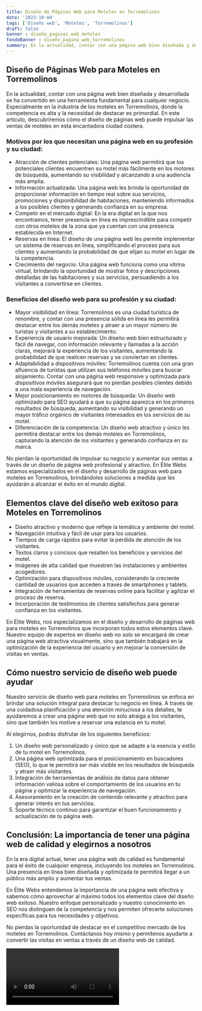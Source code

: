 ```yaml
---
title: Diseño de Páginas Web para Moteles en Torremolinos
date: '2023-10-04'
tags: ['Diseño web', 'Moteles', 'Torremolinos']
draft: false
banner : diseño_paginas_web_moteles
fondoBanner : diseño_pagina_web_torremolinos
summary: En la actualidad, contar con una página web bien diseñada y desarrollada se ha convertido en una herramienta fundamental para cualquier negocio. Especialmente en la industria de los moteles en Torremolinos, donde la competencia es alta y la necesidad de destacar es primordial. En este artículo, descubriremos cómo el diseño de páginas web puede impulsar las ventas de moteles en esta encantadora ciudad costera.
---
```


## Diseño de Páginas Web para Moteles en Torremolinos

En la actualidad, contar con una página web bien diseñada y desarrollada se ha convertido en una herramienta fundamental para cualquier negocio. Especialmente en la industria de los moteles en Torremolinos, donde la competencia es alta y la necesidad de destacar es primordial. En este artículo, descubriremos cómo el diseño de páginas web puede impulsar las ventas de moteles en esta encantadora ciudad costera.

### Motivos por los que necesitan una página web en su profesión y su ciudad:
- Atracción de clientes potenciales: Una página web permitirá que los potenciales clientes encuentren su motel más fácilmente en los motores de búsqueda, aumentando su visibilidad y alcanzando a una audiencia más amplia.
- Información actualizada: Una página web les brinda la oportunidad de proporcionar información en tiempo real sobre sus servicios, promociones y disponibilidad de habitaciones, manteniendo informados a los posibles clientes y generando confianza en su empresa.
- Competir en el mercado digital: En la era digital en la que nos encontramos, tener presencia en línea es imprescindible para competir con otros moteles de la zona que ya cuentan con una presencia establecida en Internet.
- Reservas en línea: El diseño de una página web les permite implementar un sistema de reservas en línea, simplificando el proceso para sus clientes y aumentando la probabilidad de que elijan su motel en lugar de la competencia.
- Crecimiento del negocio: Una página web funciona como una vitrina virtual, brindando la oportunidad de mostrar fotos y descripciones detalladas de las habitaciones y sus servicios, persuadiendo a los visitantes a convertirse en clientes.

### Beneficios del diseño web para su profesión y su ciudad:
- Mayor visibilidad en línea: Torremolinos es una ciudad turística de renombre, y contar con una presencia sólida en línea les permitirá destacar entre los demás moteles y atraer a un mayor número de turistas y visitantes a su establecimiento.
- Experiencia de usuario mejorada: Un diseño web bien estructurado y fácil de navegar, con información relevante y llamadas a la acción claras, mejorará la experiencia de los visitantes, aumentando la probabilidad de que realicen reservas y se conviertan en clientes.
- Adaptabilidad a dispositivos móviles: Torremolinos cuenta con una gran afluencia de turistas que utilizan sus teléfonos móviles para buscar alojamiento. Contar con una página web responsive y optimizada para dispositivos móviles asegurará que no pierdan posibles clientes debido a una mala experiencia de navegación.
- Mejor posicionamiento en motores de búsqueda: Un diseño web optimizado para SEO ayudará a que su página aparezca en los primeros resultados de búsqueda, aumentando su visibilidad y generando un mayor tráfico orgánico de visitantes interesados en los servicios de su motel.
- Diferenciación de la competencia: Un diseño web atractivo y único les permitirá destacar entre los demás moteles en Torremolinos, capturando la atención de los visitantes y generando confianza en su marca.

No pierdan la oportunidad de impulsar su negocio y aumentar sus ventas a través de un diseño de página web profesional y atractivo. En Élite Webs estamos especializados en el diseño y desarrollo de páginas web para moteles en Torremolinos, brindándoles soluciones a medida que les ayudarán a alcanzar el éxito en el mundo digital.

<GifSeo />

<Cta />

## Elementos clave del diseño web exitoso para Moteles en Torremolinos

- Diseño atractivo y moderno que refleje la temática y ambiente del motel.
- Navegación intuitiva y fácil de usar para los usuarios.
- Tiempos de carga rápidos para evitar la pérdida de atención de los visitantes.
- Textos claros y concisos que resalten los beneficios y servicios del motel.
- Imágenes de alta calidad que muestren las instalaciones y ambientes acogedores.
- Optimización para dispositivos móviles, considerando la creciente cantidad de usuarios que acceden a través de smartphones y tablets.
- Integración de herramientas de reservas online para facilitar y agilizar el proceso de reserva.
- Incorporación de testimonios de clientes satisfechos para generar confianza en los visitantes.

En Élite Webs, nos especializamos en el diseño y desarrollo de páginas web para moteles en Torremolinos que incorporan todos estos elementos clave. Nuestro equipo de expertos en diseño web no solo se encargará de crear una página web atractiva visualmente, sino que también trabajará en la optimización de la experiencia del usuario y en mejorar la conversión de visitas en ventas.

## Cómo nuestro servicio de diseño web puede ayudar

Nuestro servicio de diseño web para moteles en Torremolinos se enfoca en brindar una solución integral para destacar tu negocio en línea. A través de una cuidadosa planificación y una atención minuciosa a los detalles, te ayudaremos a crear una página web que no solo atraiga a los visitantes, sino que también los motive a reservar una estancia en tu motel.

Al elegirnos, podrás disfrutar de los siguientes beneficios:

1. Un diseño web personalizado y único que se adapte a la esencia y estilo de tu motel en Torremolinos.
2. Una página web optimizada para el posicionamiento en buscadores (SEO), lo que te permitirá ser más visible en los resultados de búsqueda y atraer más visitantes.
3. Integración de herramientas de análisis de datos para obtener información valiosa sobre el comportamiento de los usuarios en tu página y optimizar la experiencia de navegación.
4. Asesoramiento en la creación de contenido relevante y atractivo para generar interés en tus servicios.
5. Soporte técnico continuo para garantizar el buen funcionamiento y actualización de tu página web.

## Conclusión: La importancia de tener una página web de calidad y elegirnos a nosotros

En la era digital actual, tener una página web de calidad es fundamental para el éxito de cualquier empresa, incluyendo los moteles en Torremolinos. Una presencia en línea bien diseñada y optimizada te permitirá llegar a un público más amplio y aumentar tus ventas.

En Élite Webs entendemos la importancia de una página web efectiva y sabemos cómo aprovechar al máximo todos los elementos clave del diseño web exitoso. Nuestro enfoque personalizado y nuestro conocimiento en SEO nos distinguen de la competencia y nos permiten ofrecerte soluciones específicas para tus necesidades y objetivos.

No pierdas la oportunidad de destacar en el competitivo mercado de los moteles en Torremolinos. Contáctanos hoy mismo y permítenos ayudarte a convertir las visitas en ventas a través de un diseño web de calidad.

<Video />

<CtaBot job='Moteles' city='Torremolinos'/>

<Gmaps query='Torremolinos+españa+maps' />